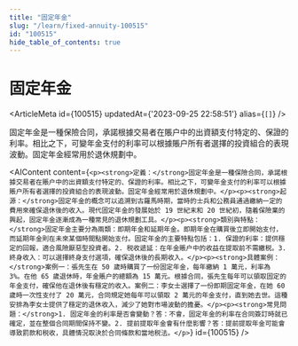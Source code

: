 ```yaml
---
title: "固定年金"
slug: "/learn/fixed-annuity-100515"
id: "100515"
hide_table_of_contents: true
---
```



# 固定年金

<ArticleMeta id={100515} updatedAt={'2023-09-25 22:58:51'} alias={`[]`} />
<div className='border-solid border-b border-t-0 my-4 border-[var(--ifm-color-gray-300)]' />

固定年金是一種保險合同，承諾根據交易者在賬户中的出資額支付特定的、保證的利率。相比之下，可變年金支付的利率可以根據賬户所有者選擇的投資組合的表現波動。固定年金經常用於退休規劃中。

<AIContent content={`<p><strong>定義：</strong>固定年金是一種保險合同，承諾根據交易者在賬户中的出資額支付特定的、保證的利率。相比之下，可變年金支付的利率可以根據賬户所有者選擇的投資組合的表現波動。固定年金經常用於退休規劃中。</p><p><strong>起源：</strong>固定年金的概念可以追溯到古羅馬時期，當時的士兵和公務員通過繳納一定的費用來確保退休後的收入。現代固定年金的發展始於 19 世紀末和 20 世紀初，隨着保險業的興起，固定年金逐漸成為一種常見的退休規劃工具。</p><p><strong>類別與特點：</strong>固定年金主要分為兩類：即期年金和延期年金。即期年金在購買後立即開始支付，而延期年金則在未來某個時間點開始支付。固定年金的主要特點包括：1. 保證的利率：提供穩定的回報，適合風險厭惡型投資者。2. 税收遞延：在年金賬户中的收益在提取前不需繳税。3. 終身收入：可以選擇終身支付選項，確保退休後的長期收入。</p><p><strong>具體案例：</strong>案例一：張先生在 50 歲時購買了一份固定年金，每年繳納 1 萬元，利率為 3%。在他 65 歲退休時，年金賬户的總額為 15 萬元。根據合同，張先生每年可以領取固定的年金支付，確保他在退休後有穩定的收入。案例二：李女士選擇了一份即期固定年金，在她 60 歲時一次性支付了 20 萬元，合同規定她每年可以領取 2 萬元的年金支付，直到她去世。這種安排為李女士提供了穩定的退休收入，減少了她對市場波動的擔憂。</p><p><strong>常見問題：</strong>1. 固定年金的利率是否會變動？答：不會，固定年金的利率在合同簽訂時就已確定，並在整個合同期間保持不變。2. 提前提取年金會有什麼影響？答：提前提取年金可能會導致罰款和税收，具體情況取決於合同條款和當地税法。</p>`} id={100515} />
